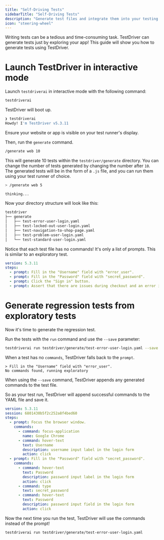 ```yaml
---
title: "Self-Driving Tests"
sidebarTitle: "Self-Driving Tests"
description: "Generate test files and integrate them into your testing workflow."
icon: "steering-wheel"
---
```


Writing tests can be a tedious and time-consuming task. TestDriver can generate tests just by exploring your app! This guide will show you how to generate tests using TestDriver.

# Launch TestDriver in interactive mode

Launch `testdriverai` in interactive mode with the following command:

```bash
testdriverai
```

TestDriver will boot up. 

```bash
❯ testdriverai                                                        
Howdy! I'm TestDriver v5.3.11
```

Ensure your website or app is visible on your test runner's display.

Then, run the `generate` command.

```bash
/generate web 10
```

This will generate 10 tests within the `testdriver/generate` directory. You can change the number of tests generated by changing the number after `10`. The generated tests will be in the form of a `.js` file, and you can run them using your test runner of choice.

```bash
> /generate web 5

thinking...
```

Now your directory structure will look like this:

```bash
testdriver
├── generate
│   ├── test-error-user-login.yaml
│   ├── test-locked-out-user-login.yaml
│   ├── test-navigation-to-shop-page.yaml
│   ├── test-problem-user-login.yaml
│   └── test-standard-user-login.yaml
```

Notice that each test file has no commands! It's only a list of prompts. This is similar to an exploratory test.

```yaml
version: 5.3.11
steps:
  - prompt: Fill in the "Username" field with "error_user".
  - prompt: Fill in the "Password" field with "secret_password".
  - prompt: Click the "Sign in" button.
  - prompt: Assert that there are issues during checkout and an error is displayed.
```

# Generate regression tests from exploratory tests

Now it's time to generate the regression test.

Run the tests with the `run` command and use the `--save` parameter:

```bash
testdriverai run testdriver/generate/test-error-user-login.yaml --save
```

When a test has no `commands`, TestDriver falls back to the `prompt`. 

```
> Fill in the "Username" field with "error_user".
No commands found, running exploratory
```

When using the `--save` command, TestDriver appends any generated commands to the test file.

So as your test run, TestDriver will append successful commands to the YAML file and save it.

```yaml
version: 5.3.11
session: 6801430b5f2c252a8f4bed60
steps:
  - prompt: Focus the browser window.
    commands:
      - command: focus-application
        name: Google Chrome
      - command: hover-text
        text: Username
        description: username input label in the login form
        action: click
  - prompt: Fill in the "Password" field with "secret_password".
    commands:
      - command: hover-text
        text: Password
        description: password input label in the login form
        action: click
      - command: type
        text: secret_password
      - command: hover-text
        text: Password
        description: password input field in the login form
        action: click
```

Now the next time you run the test, TestDriver will use the commands instead of the prompt!

```bash
testdriverai run testdriver/generate/test-error-user-login.yaml
```
